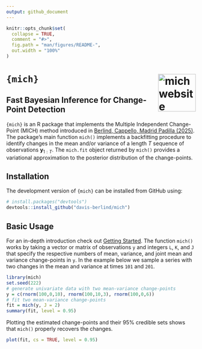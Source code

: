 ```yaml
---
output: github_document
---
```


<!-- README.md is generated from README.Rmd. Please edit that file -->

```r
knitr::opts_chunk$set(
  collapse = TRUE,
  comment = "#>",
  fig.path = "man/figures/README-",
  out.width = "100%"
)
```

# `{mich}` <a href="https://davis-berlind.github.io/mich/"><img src="man/figures/logo.png" align="right" height="100" alt="mich website" /></a>

## Fast Bayesian Inference for Change-Point Detection 

<!-- badges: start -->
<!-- badges: end -->

`{mich}` is an R package that implements the Multiple Independent Change-Point 
(MICH) method introduced in [Berlind, Cappello, Madrid Padilla (2025)](https://arxiv.org/abs/2507.01558). 
The package's main function `mich()` implements a backfitting procedure to 
identify changes in the mean and/or variance of a length $T$ sequence of 
observations $\mathbf{y}_{1:T}$. The `mich.fit` object returned by `mich()` 
provides a variational approximation to the posterior distribution of the 
change-points.

## Installation

The development version of `{mich}` can be installed from GitHub using:

```r
# install.packages("devtools")
devtools::install_github("davis-berlind/mich")
```

## Basic Usage

For an in-depth introduction check out [Getting Started](articles/mich.html). 
The function `mich()` works by taking a vector or matrix of observations `y` and
integers `L`, `K`, and `J` that specify the respective numbers of mean, 
variance, and joint mean and variance change-points in `y`. In the example below
we sample a series with two changes in the mean and variance at times `101` and
`201`.

```r
library(mich)
set.seed(222)
# generate univariate data with two mean-variance change-points
y = c(rnorm(100,0,10), rnorm(100,10,3), rnorm(100,0,6))
# fit two mean-variance change-points
fit = mich(y, J = 2) 
summary(fit, level = 0.95)
```
Plotting the estimated change-points and their 95\% credible sets shows that 
`mich()` properly recovers the changes.

```r
plot(fit, cs = TRUE, level = 0.95)
```



